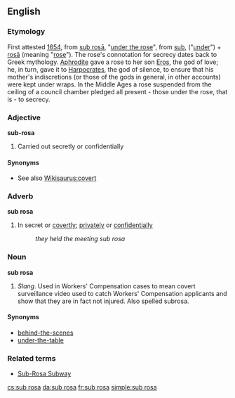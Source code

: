 {{wikipedia}}
==English==

===Etymology===
First attested [[w:1654|1654]], from {{etyl|la}} [[sub rosa#Latin|sub rosā]], "[[under the rose]]", from [[sub]], ("[[under]]") + [[rosa#Latin|rosā]] (meaning "[[rose]]"). The rose's connotation for secrecy dates back to Greek mythology. [[Aphrodite]] gave a rose to her son [[Eros]], the god of love; he, in turn, gave it to [[Harpocrates]], the god of silence, to ensure that his mother's indiscretions (or those of the gods in general, in other accounts) were kept under wraps. In the Middle Ages a rose suspended from the ceiling of a council chamber pledged all present - those under the rose, that is - to secrecy.

===Adjective===
'''sub-rosa'''

# Carried out secretly or confidentially

====Synonyms====
* See also [[Wikisaurus:covert]]

===Adverb===
'''sub rosa'''

# In secret or [[covertly]]; [[privately]] or [[confidentially]]
#: ''they held the meeting sub rosa''

===Noun===
'''sub rosa'''

# ''Slang''.  Used in Workers' Compensation cases to mean covert surveillance video used to catch Workers' Compensation applicants and show that they are in fact not injured.  Also spelled subrosa.

====Synonyms====
* [[behind-the-scenes]]
* [[under-the-table]]

===Related terms===
* [[Sub-Rosa Subway]]

[[cs:sub rosa]]
[[da:sub rosa]]
[[fr:sub rosa]]
[[simple:sub rosa]]